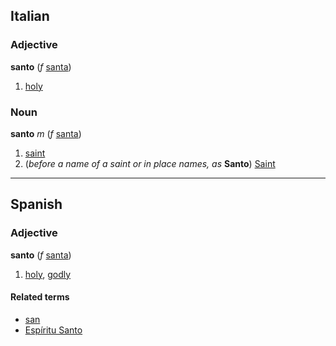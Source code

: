 ==Italian==
===Adjective===
'''santo''' (''f'' [[santa#Italian|santa]])

# [[holy]]

===Noun===
'''santo''' ''m'' (''f'' [[santa#Italian|santa]])

# [[saint]]
# (''before a name of a saint or in place names, as'' '''Santo''') [[Saint]]

----

==Spanish==
===Adjective===
'''santo''' (''f'' [[santa#Spanish|santa]])

# [[holy]], [[godly]]

====Related terms====
*[[san]]
*[[Espíritu Santo]]